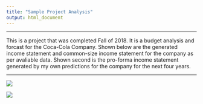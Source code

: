 ```yaml
---
title: "Sample Project Analysis"
output: html_document
---
```


------------------------------------

This is a project that was completed Fall of 2018. It is a budget analysis and forcast for the Coca-Cola Company. Shown below are the generated income statement and common-size income statement for the company as per avaliable data. Shown second is the pro-forma income statement generated by my own predictions for the company for the next four years. 

------------------------------------

![](https://raw.githubusercontent.com/hollidaya/hollidaya.github.io/master/one.jpeg)

![](https://raw.githubusercontent.com/hollidaya/hollidaya.github.io/master/Screen%20Shot%202019-10-02%20at%2012.53.52%20AM.jpg)

